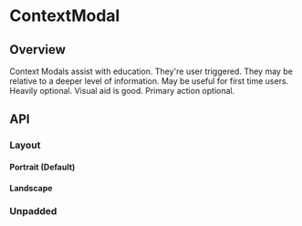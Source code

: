 
<Meta of={ContextModalStories} />

# ContextModal

<ResourceLinks
  sourceCode="https://github.com/cultureamp/kaizen-design-system/tree/main/packages/components/src/ContextModal"
  figma="https://www.figma.com/file/ZRfnoNUXbGZv4eVWLbF4Az/%EF%B8%8F%F0%9F%96%BC%EF%B8%8F-Component-Gallery?node-id=9%3A39910&t=P1w10jr2cpPuaayw-1"
  designGuidelines="https://cultureamp.atlassian.net/wiki/spaces/DesignSystem/pages/3082093114/Modal"
  className="!mb-8"
/>


<Installation
  installCommand="yarn add @kaizen/components"
  importStatement='import { ContextModal } from "@kaizen/components"'
/>

## Overview

Context Modals assist with education. They're user triggered. They may be relative to a deeper level of information.
May be useful for first time users. Heavily optional. Visual aid is good. Primary action optional.

<Canvas of={ContextModalStories.Playground} />
<Controls of={ContextModalStories.Playground} />

## API

### Layout

#### Portrait (Default)
<Canvas of={ContextModalStories.Portrait} />

#### Landscape
<Canvas of={ContextModalStories.Landscape} />

### Unpadded
<Canvas of={ContextModalStories.Unpadded} />
